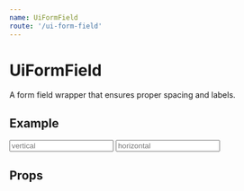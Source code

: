 ```yaml
---
name: UiFormField
route: '/ui-form-field'
---
```



# UiFormField

A form field wrapper that ensures proper spacing and labels.

## Example

<Playground>
  <UiCard title="Form Card">
    <form>
      <UiFormField label="Vertical">
        <Input type="text" name="vertical" value="" placeholder="vertical" />
      </UiFormField>
      <UiFormField label="Horizontal" horizontal={true}>
        <Input type="text" name="horizontal" value="" placeholder="horizontal" />
      </UiFormField>
    </form>
  </UiCard>
</Playground>

## Props

<Props of={UiFormField} />

